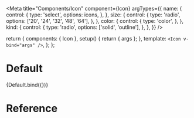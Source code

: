 

<Meta
  title="Components/Icon"
  component={Icon}
  argTypes={{
    name: {
      control: {
        type: 'select',
        options: icons,
      },
    },
    size: {
      control: {
        type: 'radio',
        options: ['20', '24', '32', '48', '64'],
      },
    },
    color: {
      control: {
        type: 'color',
      },
    },
    kind: {
      control: {
        type: 'radio',
        options: ['solid', 'outline'],
      },
    },
  }}
/>

  return {
    components: { Icon },
    setup() {
      return { args };
    },
    template: `<Icon v-bind="args" />`,
  };
};

# Default

<Canvas>
  <Story
    name="Default"
    argTypes={{ ...Default.argTypes }}
    args={{
      name: 'AcademicCapIcon',
      size: '24',
      color: '#000',
      kind: 'solid',
    }}
  >
    {Default.bind({})}
  </Story>
</Canvas>

# Reference

<ArgsTable />
